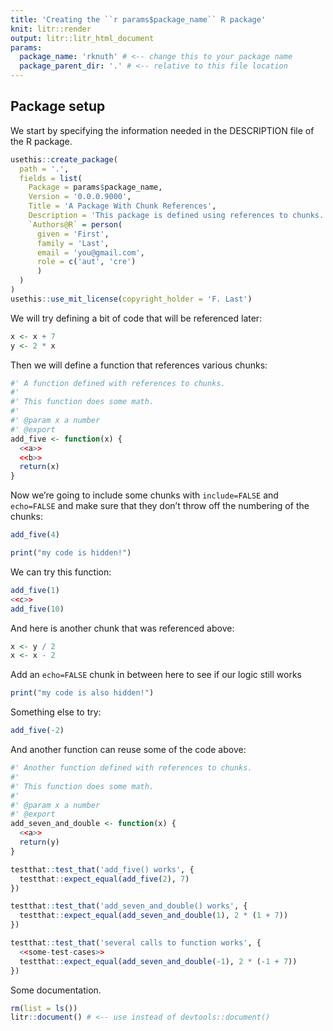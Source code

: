```yaml
---
title: 'Creating the ``r params$package_name`` R package'
knit: litr::render
output: litr::litr_html_document
params:
  package_name: 'rknuth' # <-- change this to your package name
  package_parent_dir: '.' # <-- relative to this file location
---
```


## Package setup

We start by specifying the information needed in the DESCRIPTION file of the R package.

```r
usethis::create_package(
  path = '.',
  fields = list(
    Package = params$package_name,
    Version = '0.0.0.9000',
    Title = 'A Package With Chunk References',
    Description = 'This package is defined using references to chunks.',
    `Authors@R` = person(
      given = 'First',
      family = 'Last',
      email = 'you@gmail.com',
      role = c('aut', 'cre')
      )
  )
)
usethis::use_mit_license(copyright_holder = 'F. Last')
```

We will try defining a bit of code that will be referenced later:

```r
x <- x + 7
y <- 2 * x
```

Then we will define a function that references various chunks:

```r
#' A function defined with references to chunks.
#' 
#' This function does some math.
#' 
#' @param x a number
#' @export 
add_five <- function(x) {
  <<a>>
  <<b>>
  return(x)
}
```
 
Now we're going to include some chunks with `include=FALSE` and `echo=FALSE` and make sure that they don't throw off the numbering of the chunks:

```r
add_five(4)
```

```r
print("my code is hidden!")
```

 
We can try this function:

```r
add_five(1)
<<c>>
add_five(10)
```

And here is another chunk that was referenced above:

```r
x <- y / 2
x <- x - 2
```

Add an `echo=FALSE` chunk in between here to see if our logic still works
```r
print("my code is also hidden!")
```

Something else to try:

```r
add_five(-2)
```

And another function can reuse some of the code above:

```r
#' Another function defined with references to chunks.
#' 
#' This function does some math.
#' 
#' @param x a number
#' @export 
add_seven_and_double <- function(x) {
  <<a>>
  return(y)
}
```

```r
testthat::test_that('add_five() works', {
  testthat::expect_equal(add_five(2), 7)
})
```

```r
testthat::test_that('add_seven_and_double() works', {
  testthat::expect_equal(add_seven_and_double(1), 2 * (1 + 7))
})
```

```r
testthat::test_that('several calls to function works', {
  <<some-test-cases>>
  testthat::expect_equal(add_seven_and_double(-1), 2 * (-1 + 7))
})
```


Some documentation.

```r
rm(list = ls())
litr::document() # <-- use instead of devtools::document()
```

